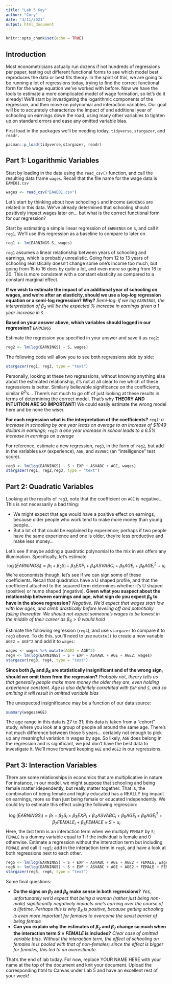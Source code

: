 ```yaml
---
title: "Lab 5 Key"
author: "Cory"
date: "3/11/2021"
output: html_document
---
```


```r
knitr::opts_chunk$set(echo = TRUE)
```

## Introduction

Most econometricians actually run dozens if not hundreds of regressions per paper, testing out different functional forms to see which model best reproduces the data or best fits theory. In the spirit of this, we are going to be running a lot of regressions today, trying to find the correct functional form for the wage equation we've worked with before. Now we have the tools to estimate a more complicated model of wage formation, so let's do it already! We'll start by investigating the logarithmic components of the regression, and then move on polynomial and interaction variables. Our goal will be to accurately characterize the impact of and additional year of schooling on earnings down the road, using many other variables to tighten up on standard errors and ease any omitted variable bias.

First load in the packages we'll be needing today, `tidyverse`, `stargazer`, and `readr.`
```r
pacman::p_load(tidyverse,stargazer, readr)
```

## Part 1: Logarithmic Variables

Start by loading in the data using the `read_csv()` function, and call the resulting data frame `wages`. Recall that the file name for the wage data is `EAWE01.csv` 
```r
wages <- read_csv("EAWE01.csv")
```
Let's start by thinking about how schooling `S` and income `EARNINGS` are related in this data. We've already determined that schooling should positively impact wages later on... but what is the correct functional form for our regression?

Start by estimating a simple linear regression of `EARNINGS` on `S`, and call it `reg1`. We'll use this regression as a baseline to compare to later on.
```r
reg1 <- lm(EARNINGS~S, wages)
```

`reg1` assumes a linear relationship between years of schooling and earnings, which is probably unrealistic. Going from 12 to 13 years of schooling realistically doesn't change some one's income too much, but going from 15 to 16 does by quite a lot, and even more so going from 16 to 20. This is more consistent with a constant elasticity as compared to a constant marginal effect. 

**If we wish to estimate the impact of an additional year of schooling on wages, and we're after an elasticity, should we use a log-log regression equation or a semi-log regression? Why?** *Semi-log: if we log `EARNINGS`, the interpretation of $\beta_2$ will be the expected % increase in earnings given a 1 year increase in `S`*

**Based on your answer above, which variables should logged in our regression?** *`EARNINGS`*

Estimate the regression you specified in your answer and save it as `reg2`:
```r
reg2 <- lm(log(EARNINGS) ~ S, wages)
```

The following code will allow you to see both regressions side by side:
```r
stargazer(reg1, reg2, type = "text")
```

Personally, looking at these two regressions, without knowing anything else about the estimated relationship, it's not at all clear to me which of these regressions is better. Similarly believable significance on the coefficients, similar $R^2$'s... There's not much to go off of just looking at these results in terms of determining the correct model. That's why **THEORY AND INTUITION ARE SO IMPORTANT**! We could easily estimate the wrong model here and be none the wiser. 

**For each regression what is the interpretation of the coefficients?** *`reg1`: a increase in schooling by one year leads on average to an increase of \$1049 dollars in earnings; `reg2`: a one year increase in school leads to a 6.5% increase in earnings on average*

For reference, estimate a new regression, `reg3`, in the form of `reg2`, but add in the variables `EXP` (experience), `AGE`, and `ASVABC` (an "intelligence" test score).
```r
reg3 <- lm(log(EARNINGS) ~ S + EXP + ASVABC + AGE, wages)
stargazer(reg1, reg2,reg3, type = "text")
```


## Part 2: Quadratic Variables

Looking at the results of `reg3`, note that the coefficient on `AGE` is negative... This is not necessarily a bad thing:

- We might expect that age would have a positive effect on earnings, because older people who work tend to make more money than young people...
- But a lot of that could be explained by experience; perhaps if two people have the same experience and one is older, they're less productive and make less money...

Let's see if maybe adding a quadratic polynomial to the mix in `AGE` offers any illumination. Specifically, let's estimate
$$
\log(EARNINGS_i) = \beta_1 + \beta_2 S_i + \beta_3 EXP_i + \beta_4 ASVABC_i + \beta_5 AGE_i + \beta_6 {AGE_i}^2 + u_i
$$
We're economists though, let's see if we can sign some of these coefficients. Recall that quadratics have a U shaped profile, and that the coefficient attached to the squared term determines whether it's U shaped (positive) or hump shaped (negative). **Given what you suspect about the relationship between earnings and age, what sign do you expect $\beta_6$ to have in the above regression?** *Negative. We'd expect that wages start low with low ages, and climb drastically before leveling off and potentially falling thereafter. We should not expect someone's wages to be lowest in the middle of their career as $\beta_6>0$ would hold*

Estimate the following regression (`reg4`), and use `stargazer` to compare it to `reg3` above. To do this, you'll need to use `mutate()` to create a new variable `AGE2 = AGE^2` and add it to `wages`:
```r
wages <- wages %>% mutate(AGE2 = AGE^2)
reg4 <- lm(log(EARNINGS) ~ S + EXP + ASVABC + AGE + AGE2, wages)
stargazer(reg3, reg4, type = "text")
```
**Since both $\beta_5$ and $\beta_6$ are statistically insignificant and of the wrong sign, should we omit them from the regression?** *Probably not, theory tells us that generally people make more money the older they are, even holding experience constant. Age is also definitely correlated with `EXP` and `S`, and so omitting it will result in omitted variable bias*

The unexpected insignificance may be a function of our data source:
```r
summary(wages$AGE)
```
The age range in this data is 27 to 31; this data is taken from a "cohort" study, where you look at a group of people all around the same age. There's not much difference between those 5 years... certainly not enough to pick up any meaningful variation in wages by age. So likely, `AGE` does belong in the regression and is significant, we just don't have the best data to investigate it. We'll move forward keeping `AGE` and `AGE2` in our regressions.

## Part 3: Interaction Variables

There are some relationships in economics that are multiplicative in nature. For instance, in our model, we might suppose that schooling and being female matter idependently, but really matter together. That is, the combination of being female and highly educated has a REALLY big impact on earnings, more so than just being female or educated independently. We could try to estimate this effect using the following regression:

$$
\log(EARNINGS_i) = \beta_1 + \beta_2 S_i + \beta_3 EXP_i + \beta_4 ASVABC_i + \beta_5 AGE_i + \beta_6 {AGE_i}^2 + \beta_7 FEMALE_i + \beta_8 FEMALE \times S + u_i
$$
Here, the last term is an interaction term when we multiply `FEMALE` by `S`; `FEMALE` is a dummy variable equal to 1 if the individual is female and 0 otherwise. Estimate a regression without the interaction term but including `FEMALE` and call it `reg5`; add in the interaction term in `reg6`, and have a look at both regressions next to each other.
```r
reg5 <- lm(log(EARNINGS) ~ S + EXP + ASVABC + AGE + AGE2 + FEMALE, wages)
reg6 <- lm(log(EARNINGS) ~ S + EXP + ASVABC + AGE + AGE2 + FEMALE + FEMALE*S, wages)
stargazer(reg5, reg6, type = "text")
```


Some final questions:

- **Do the signs on $\beta_7$ and $\beta_8$ make sense in both regressions?** *Yes, unfortunately we'd expect that being a woman (rather just being non-male) significantly negatively impacts one's earning over the course of a lifetime. Perhaps this is why $\beta_8$ is positive, because getting schooling is even more important for females to overcome the sexist barrier of being female*
- **Can you explain why the estimates of $\beta_2$ and $\beta_7$ change so much when the interaction term $S\times FEMALE$ is included?** *Clear case of omitted variable bias. Without the interaction term, the effect of schooling on females is is pooled with that of non-females; since the effect is bigger for females, this led to an overestimate.*


That's the end of lab today. For now, replace YOUR NAME HERE with your name at the top of the document and knit your document. Upload the corresponding html to Canvas under Lab 5 and have an excellent rest of your week!




